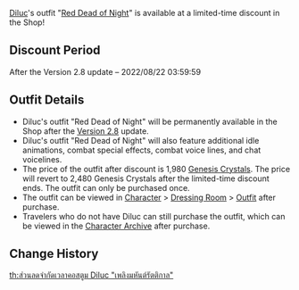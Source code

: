 {{Event
|name              = Red Dead of Night Discount
|image             = Red Dead of Night Discount.png
|type              = In-Game
|type2             = Discount
|time_known        = yes
|time_start        = 2022-07-13 11:00:00
|time_start_offset = GMT+8
|time_end          = 2022-08-22 03:59:59
|link              = https://www.hoyolab.com/article/5915984
}}
[[Diluc]]'s outfit "[[Red Dead of Night]]" is available at a limited-time discount in the Shop!

==Discount Period==
After the Version 2.8 update – 2022/08/22 03:59:59

==Outfit Details==
* Diluc's outfit "Red Dead of Night" will be permanently available in the Shop after the [[Version 2.8]] update.
* Diluc's outfit "Red Dead of Night" will also feature additional idle animations, combat special effects, combat voice lines, and chat voicelines.
* The price of the outfit after discount is 1,980 [[Genesis Crystals]]. The price will revert to 2,480 Genesis Crystals after the limited-time discount ends. The outfit can only be purchased once.
* The outfit can be viewed in [[Character]] > [[Dressing Room]] > [[Character Outfits|Outfit]] after purchase.
* Travelers who do not have Diluc can still purchase the outfit, which can be viewed in the [[Character Archive]] after purchase.

==Change History==
{{Change History|2.8}}
[[th:ส่วนลดจำกัดเวลาคอสตูม Diluc "เพลิงมหันต์รัตติกาล"]]